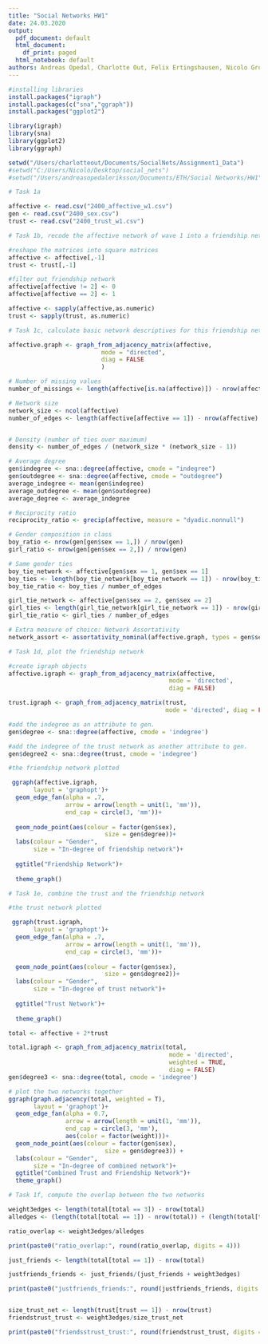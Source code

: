 ```yaml
---
title: "Social Networks HW1"
date: 24.03.2020
output:
  pdf_document: default
  html_document:
    df_print: paged
  html_notebook: default
authors: Andreas Opedal, Charlotte Out, Felix Ertingshausen, Nicolo Grometto
---
```




```r
#installing libraries
install.packages("igraph")
install.packages(c("sna","ggraph"))
install.packages("ggplot2")
```

```r
library(igraph)
library(sna)
library(ggplot2)
library(ggraph)
```

```r
setwd("/Users/charlotteout/Documents/SocialNets/Assignment1_Data")
#setwd("C:/Users/Nicolò/Desktop/social_nets")
#setwd("/Users/andreasopedaleriksson/Documents/ETH/Social Networks/HW1")
```

```r
# Task 1a

affective <- read.csv("2400_affective_w1.csv")
gen <- read.csv("2400_sex.csv")
trust <- read.csv("2400_trust_w1.csv")
```


```r
# Task 1b, recode the affective network of wave 1 into a friendship network

#reshape the matrices into square matrices
affective <- affective[,-1]
trust <- trust[,-1]

#filter out friendship network
affective[affective != 2] <- 0
affective[affective == 2] <- 1

affective <- sapply(affective,as.numeric)
trust <- sapply(trust, as.numeric)
```

```r
# Task 1c, calculate basic network descriptives for this friendship network

affective.graph <- graph_from_adjacency_matrix(affective,
                          mode = "directed",  
                          diag = FALSE
                          )

# Number of missing values
number_of_missings <- length(affective[is.na(affective)]) - nrow(affective)

# Network size
network_size <- ncol(affective)
number_of_edges <- length(affective[affective == 1]) - nrow(affective)


# Density (number of ties over maximum)
density <- number_of_edges / (network_size * (network_size - 1))

# Average degree
gen$indegree <- sna::degree(affective, cmode = "indegree")
gen$outdegree <- sna::degree(affective, cmode = "outdegree")
average_indegree <- mean(gen$indegree)
average_outdegree <- mean(gen$outdegree)
average_degree <- average_indegree

# Reciprocity ratio 
reciprocity_ratio <- grecip(affective, measure = "dyadic.nonnull")

# Gender composition in class
boy_ratio <- nrow(gen[gen$sex == 1,]) / nrow(gen)
girl_ratio <- nrow(gen[gen$sex == 2,]) / nrow(gen)

# Same gender ties
boy_tie_network <- affective[gen$sex == 1, gen$sex == 1]
boy_ties <- length(boy_tie_network[boy_tie_network == 1]) - nrow(boy_tie_network)
boy_tie_ratio <- boy_ties / number_of_edges

girl_tie_network <- affective[gen$sex == 2, gen$sex == 2]
girl_ties <- length(girl_tie_network[girl_tie_network == 1]) - nrow(girl_tie_network)
girl_tie_ratio <- girl_ties / number_of_edges

# Extra measure of choice: Network Assortativity
network_assort <- assortativity_nominal(affective.graph, types = gen$sex, directed = T)

```
```r
# Task 1d, plot the friendship network

#create igraph objects
affective.igraph <- graph_from_adjacency_matrix(affective,
                                             mode = 'directed',
                                             diag = FALSE)

trust.igraph <- graph_from_adjacency_matrix(trust,
                                            mode = 'directed', diag = FALSE)

#add the indegree as an attribute to gen. 
gen$degree <- sna::degree(affective, cmode = 'indegree')

#add the indegree of the trust network as another attribute to gen. 
gen$degree2 <- sna::degree(trust, cmode = 'indegree')

```

```r
#the friendship network plotted

 ggraph(affective.igraph, 
       layout = 'graphopt')+ 
  geom_edge_fan(alpha = .7,
                arrow = arrow(length = unit(1, 'mm')),
                end_cap = circle(3, 'mm'))+
                
  geom_node_point(aes(colour = factor(gen$sex), 
                           size = gen$degree))+ 
  labs(colour = "Gender", 
       size = "In-degree of friendship network")+
  
  ggtitle("Friendship Network")+
  
  theme_graph() 
```
```r
# Task 1e, combine the trust and the friendship network

#the trust network plotted

 ggraph(trust.igraph, 
       layout = 'graphopt')+ 
  geom_edge_fan(alpha = .7,
                arrow = arrow(length = unit(1, 'mm')),
                end_cap = circle(3, 'mm'))+
  
  geom_node_point(aes(colour = factor(gen$sex), 
                           size = gen$degree2))+ 
  labs(colour = "Gender", 
       size = "In-degree of trust network")+
  
  ggtitle("Trust Network")+
  
  theme_graph() 

total <- affective + 2*trust

total.igraph <- graph_from_adjacency_matrix(total,
                                             mode = 'directed',
                                             weighted = TRUE,
                                             diag = FALSE)
gen$degree3 <- sna::degree(total, cmode = 'indegree')
```

```r
# plot the two networks together
ggraph(graph.adjacency(total, weighted = T), 
       layout = 'graphopt')+ 
  geom_edge_fan(alpha = 0.7,
                arrow = arrow(length = unit(1, 'mm')),
                end_cap = circle(3, 'mm'),
                aes(color = factor(weight)))+ 
  geom_node_point(aes(colour = factor(gen$sex), 
                           size = gen$degree3)) + 
  labs(colour = "Gender", 
       size = "In-degree of combined network")+
  ggtitle("Combined Trust and Friendship Network")+
  theme_graph() 
```
```r
# Task 1f, compute the overlap between the two networks

weight3edges <- length(total[total == 3]) - nrow(total)
alledges <- (length(total[total == 1]) - nrow(total)) + (length(total[total == 2]) - nrow(total)) + (length(total[total == 3]) - nrow(total))

ratio_overlap <- weight3edges/alledges

print(paste0("ratio_overlap:", round(ratio_overlap, digits = 4)))

just_friends <- length(total[total == 1]) - nrow(total)

justfriends_friends <- just_friends/(just_friends + weight3edges)

print(paste0("justfriends_friends:", round(justfriends_friends, digits = 4)))


size_trust_net <- length(trust[trust == 1]) - nrow(trust)
friendstrust_trust <- weight3edges/size_trust_net

print(paste0("friendsstrust_trust:", round(friendstrust_trust, digits = 4)))

```

